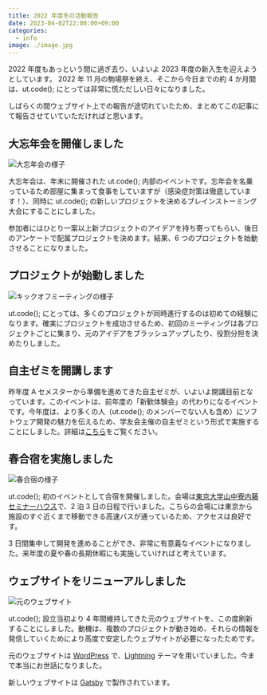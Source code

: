 ```yaml
---
title: 2022 年度冬の活動報告
date: 2023-04-02T22:00:00+09:00
categories:
  - info
image: ./image.jpg
---
```


2022 年度もあっという間に過ぎ去り、いよいよ 2023 年度の新入生を迎えようとしています。
2022 年 11 月の駒場祭を終え、そこから今日までの約 4 か月間は、ut.code(); にとっては非常に慌ただしい日々になりました。

しばらくの間ウェブサイト上での報告が途切れていたため、まとめてこの記事にて報告させていていただければと思います。

## 大忘年会を開催しました

![大忘年会の様子](./end-of-year-party.jpg)

大忘年会は、年末に開催された ut.code(); 内部のイベントです。忘年会を名乗っているため部屋に集まって食事をしていますが（感染症対策は徹底しています！）、同時に ut.code(); の新しいプロジェクトを決めるブレインストーミング大会にすることにしました。

参加者にはひとり一案以上新プロジェクトのアイデアを持ち寄ってもらい、後日のアンケートで配属プロジェクトを決めます。結果、6 つのプロジェクトを始動させることになりました。

## プロジェクトが始動しました

![キックオフミーティングの様子](./project-kickoff.jpg)

ut.code(); にとっては、多くのプロジェクトが同時進行するのは初めての経験になります。確実にプロジェクトを成功させるため、初回のミーティングは各プロジェクトごとに集まり、元のアイデアをブラッシュアップしたり、役割分担を決めたりしました。

## 自主ゼミを開講します

昨年度 A セメスターから準備を進めてきた自主ゼミが、いよいよ開講目前となっています。このイベントは、前年度の「新歓体験会」の代わりになるイベントです。今年度は、より多くの人（ut.code(); のメンバーでない人も含め）にソフトウェア開発の魅力を伝えるため、学友会主催の自主ゼミという形式で実施することにしました。詳細は[こちら](/articles/seminar/)をご覧ください。

## 春合宿を実施しました

![春合宿の様子](./camp.jpg)

ut.code(); 初のイベントとして合宿を開催しました。会場は[東京大学山中寮内藤セミナーハウス](http://www.abreuvoir.co.jp/yamanaka/)で、2 泊 3 日の日程で行いました。こちらの会場には東京から施設のすぐ近くまで移動できる高速バスが通っているため、アクセスは良好です。

3 日間集中して開発を進めることができ、非常に有意義なイベントになりました。来年度の夏や春の長期休暇にも実施していければと考えています。

## ウェブサイトをリニューアルしました

![元のウェブサイト](./previous-website.png)

ut.code(); 設立当初より 4 年間維持してきた元のウェブサイトを、この度刷新することにしました。動機は、複数のプロジェクトが動き始め、それらの情報を発信していくためにより高度で安定したウェブサイトが必要になったためです。

元のウェブサイトは [WordPress](https://wordpress.org/) で、[Lightning](https://lightning.vektor-inc.co.jp/) テーマを用いていました。今まで本当にお世話になりました。

新しいウェブサイトは [Gatsby](https://www.gatsbyjs.com/) で製作されています。
